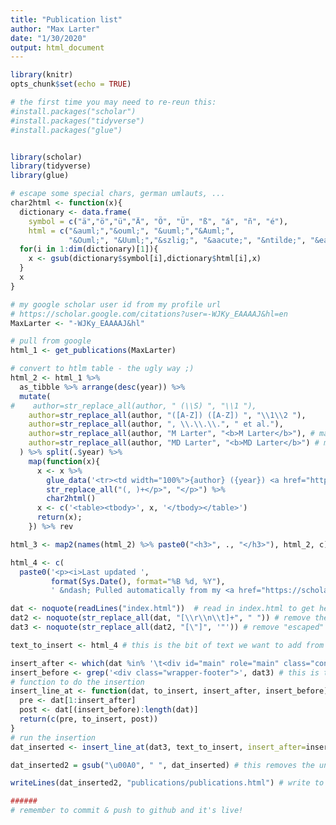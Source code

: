 ```yaml
---
title: "Publication list"
author: "Max Larter"
date: "1/30/2020"
output: html_document
---
```


```r
library(knitr)
opts_chunk$set(echo = TRUE)
```

```r
# the first time you may need to re-reun this:
#install.packages("scholar")
#install.packages("tidyverse")
#install.packages("glue")


library(scholar)
library(tidyverse)
library(glue)
```

```r
# escape some special chars, german umlauts, ...
char2html <- function(x){
  dictionary <- data.frame(
    symbol = c("ä","ö","ü","Ä", "Ö", "Ü", "ß", "á", "ñ", "é"),
    html = c("&auml;","&ouml;", "&uuml;","&Auml;",
             "&Ouml;", "&Uuml;","&szlig;", "&aacute;", "&ntilde;", "&eacute;"))
  for(i in 1:dim(dictionary)[1]){
    x <- gsub(dictionary$symbol[i],dictionary$html[i],x)
  }
  x
}

```

```r
# my google scholar user id from my profile url
# https://scholar.google.com/citations?user=-WJKy_EAAAAJ&hl=en
MaxLarter <- "-WJKy_EAAAAJ&hl"

# pull from google
html_1 <- get_publications(MaxLarter)

# convert to htlm table - the ugly way ;)
html_2 <- html_1 %>%
  as_tibble %>% arrange(desc(year)) %>%
  mutate(
#    author=str_replace_all(author, " (\\S) ", "\\1 "),
    author=str_replace_all(author, "([A-Z]) ([A-Z]) ", "\\1\\2 "),
    author=str_replace_all(author, ", \\.\\.\\.", " et al."),
    author=str_replace_all(author, "M Larter", "<b>M Larter</b>"), # make my name fat
    author=str_replace_all(author, "MD Larter", "<b>MD Larter</b>") # make my name fat
  ) %>% split(.$year) %>%
    map(function(x){
      x <- x %>%
        glue_data('<tr><td width="100%">{author} ({year}) <a href="https://scholar.google.com/scholar?oi=bibs&cluster={cid}&btnI=1&hl=en" target="_blank">{title}</a>, {journal}, {number}, Cited {cites} times</td></tr>') %>%
        str_replace_all("(, )+</p>", "</p>") %>%
        char2html()
      x <- c('<table><tbody>', x, '</tbody></table>')
      return(x);
    }) %>% rev

html_3 <- map2(names(html_2) %>% paste0("<h3>", ., "</h3>"), html_2, c) %>% unlist

html_4 <- c(
  paste0('<p><i>Last updated ',
         format(Sys.Date(), format="%B %d, %Y"),
         ' &ndash; Pulled automatically from my <a href="https://scholar.google.com/citations?user=-WJKy_EAAAAJ&hl=en">Google Scholar profile</a>. See <a href="https://thackl.github.io/automatically-update-publications-with-R-scholar" target="_blank">this post</a> for how it works. See the code adapted to my usage <a href = "https://github.com/MaxLarter/maxlarter.github.io/blob/master/.R.Rmd" target="_blank">here</a>.</i></p>'), html_3)


```


```r
dat <- noquote(readLines("index.html"))  # read in index.html to get header and footer setup 
dat2 <- noquote(str_replace_all(dat, "[\\r\\n\\t]+", " ")) # remove the added characters cause it gets messy otherwise
dat3 <- noquote(str_replace_all(dat2, "[\"]", '"')) # remove "escaped" quotes 
```

```r
text_to_insert <- html_4 # this is the bit of text we want to add from before

insert_after <- which(dat %in% '\t<div id="main" role="main" class="container">') # line in the index.html where the header ends: insert pubs table after this
insert_before <- grep('<div class="wrapper-footer">', dat3) # this is the line where the index.html file footer starts: insert before this
# function to do the insertion
insert_line_at <- function(dat, to_insert, insert_after, insert_before){
  pre <- dat[1:insert_after]
  post <- dat[(insert_before):length(dat)]
  return(c(pre, to_insert, post))
}
# run the insertion
dat_inserted <- insert_line_at(dat3, text_to_insert, insert_after=insert_after, insert_before = insert_before)

dat_inserted2 = gsub("\u00A0", " ", dat_inserted) # this removes the unbreakable space that appeared for some unkown reason...

writeLines(dat_inserted2, "publications/publications.html") # write to Publication list pages

######
# remember to commit & push to github and it's live!

```


```r

```




